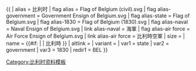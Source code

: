 {{ {{{1<noinclude>|country showdata</noinclude>}}}
| alias = 比利时
| flag alias = Flag of Belgium (civil).svg
| flag alias-government = Government Ensign of Belgium.svg
| flag alias-state = Flag of Belgium.svg
| flag alias-1830 = Flag of Belgium (1830).svg
| flag alias-naval = Naval Ensign of Belgium.svg
| link alias-naval = 海軍
| flag alias-air force = Air Force Ensign of Belgium.svg
| link alias-air force = 比利時空軍
| size = {{{size|}}}
| name = {{#if: {{{name|}}} | {{{name|}}} | 比利時 }}
| altlink = {{{altlink|}}}
| variant = {{{variant|}}}
<noinclude>
| var1 = state
| var2 = government
| var3 = 1830
| redir1 = BEL
[[Category:比利时资料模板]]
</noinclude>
}}